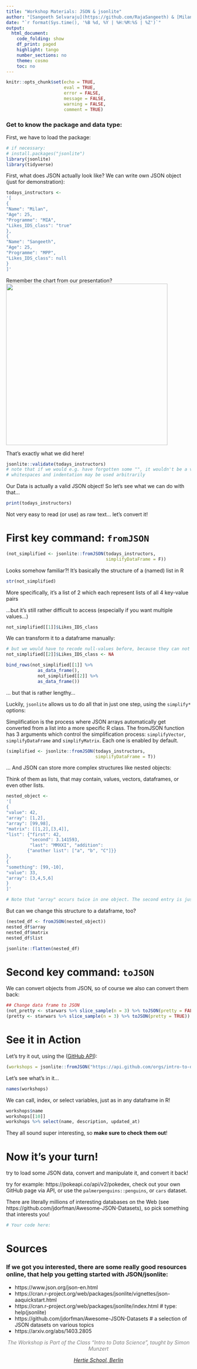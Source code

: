 ```yaml
---
title: "Workshop Materials: JSON & jsonlite"
author: "[Sangeeth Selvaraju](https://github.com/RajaSangeeth) & [Milan Schröder](https://github.com/milanschroeder)"
date: "`r format(Sys.time(), '%B %d, %Y | %H:%M:%S | %Z')`"
output:
  html_document:
    code_folding: show
    df_print: paged
    highlight: tango
    number_sections: no
    theme: cosmo
    toc: no
---
```


```r
knitr::opts_chunk$set(echo = TRUE,
                      eval = TRUE,
                      error = FALSE,
                      message = FALSE,
                      warning = FALSE,
                      comment = TRUE)
```


### Get to know the package and data type:

First, we have to load the package:

```r
# if necessary: 
# install.packages("jsonlite")
library(jsonlite)
library(tidyverse)
```

First, what does JSON actually look like?
We can write own JSON object (just for demonstration):

```r
todays_instructors <-
'[
{
"Name": "Milan",
"Age": 25,
"Programme": "MIA",
"Likes_IDS_class": "true"
},
{
"Name": "Sangeeth",
"Age": 25,
"Programme": "MPP",
"Likes_IDS_class": null
}
]'
```

Remember the chart from our presentation?
<img src="https://www.json.org/img/object.png" height=440>

That's exactly what we did here!

```r
jsonlite::validate(todays_instructors)
# note that if we would e.g. have forgotten some "", it wouldn't be a valid JSON object.
# whitespaces and indentation may be used arbitrarily
```

Our Data is actually a valid JSON object! So let's see what we can do with that...

```r
print(todays_instructors)
```

Not very easy to read (or use) as raw text... let's convert it!

# First key command: `fromJSON`

```r
(not_simplified <- jsonlite::fromJSON(todays_instructors, 
                                      simplifyDataFrame = F))
```

Looks somehow familiar?!
It's basically the structure of a (named) list in R 


```r
str(not_simplified)
```

More specifically, it's a list of 2 which each represent lists of all 4 key-value pairs

...but it's still rather difficult to access (especially if you want multiple values...)

```r
not_simplified[[1]]$Likes_IDS_class
```

We can transform it to a dataframe manually:

```r
# but we would have to recode null-values before, because they can not be interpreted as arrays usually: 
not_simplified[[2]]$Likes_IDS_class <- NA

bind_rows(not_simplified[[1]] %>% 
            as_data_frame(), 
            not_simplified[[2]] %>% 
            as_data_frame())
```

... but that is rather lengthy...

Luckily, `jsonlite` allows us to do all that in just one step, using the `simplify*` options:

Simplification is the process where JSON arrays automatically get converted from a list into a more specific R class. 
The fromJSON function has 3 arguments which control the simplification process: `simplifyVector`, `simplifyDataFrame` and `simplifyMatrix`. 
Each one is enabled by default.


```r
(simplified <- jsonlite::fromJSON(todays_instructors, 
                                  simplifyDataFrame = T)) 
```


... And JSON can store more complex structures like nested objects:

Think of them as lists, that may contain, values, vectors, dataframes, or even other lists.

```r
nested_object <- 
'[
{
"value": 42,
"array": [1,2],
"array": [99,98],
"matrix": [[1,2],[3,4]],
"list": {"first": 42, 
         "second": 3.141593, 
         "last": "MMXXI", "addition": 
        {"another list": ["a", "b", "C"]}}
},
{
"something": [99,-10],
"value": 33,
"array": [3,4,5,6]
}
]'

# Note that "array" occurs twice in one object. The second entry is just ignored when converted!
```

But can we change this structure to a dataframe, too?

```r
(nested_df <- fromJSON(nested_object))
nested_df$array
nested_df$matrix
nested_df$list

jsonlite::flatten(nested_df)
```






# Second key command: `toJSON`

We can convert objects from JSON, so of course we also can convert them back:

```r
## Change data frame to JSON
(not_pretty <- starwars %>% slice_sample(n = 3) %>% toJSON(pretty = FALSE)) # that's the default!
(pretty <- starwars %>% slice_sample(n = 3) %>% toJSON(pretty = TRUE)) # but that's much nicer!
```






# See it in Action

Let's try it out, using the ([GitHub API](https://api.github.com/)):

```r
(workshops = jsonlite::fromJSON("https://api.github.com/orgs/intro-to-data-science-21-workshop/repos"))
```

Let's see what's in it...

```r
names(workshops)
```

We can call, index, or select variables, just as in any dataframe in R!

```r
workshops$name 
workshops[[10]]
workshops %>% select(name, description, updated_at)
```

They all sound super interesting, so **make sure to check them out**!





# Now it's your turn!

try to load some JSON data, convert and manipulate it, and convert it back!

try for example: https://pokeapi.co/api/v2/pokedex, check out your own GitHub page via API, or use the `palmerpenguins::penguins`, or `cars` dataset.

There are literally millions of interesting databases on the Web (see https://github.com/jdorfman/Awesome-JSON-Datasets), so pick something that interests you!

```r
# Your code here:
```





# Sources
### If we got you interested, there are some really good resources online, that help you getting started with JSON/jsonlite:

- https://www.json.org/json-en.html
- https://cran.r-project.org/web/packages/jsonlite/vignettes/json-aaquickstart.html
- https://cran.r-project.org/web/packages/jsonlite/index.html # type: help(jsonlite)
- https://github.com/jdorfman/Awesome-JSON-Datasets # a selection of JSON datasets on various topics
- https://arxiv.org/abs/1403.2805





<p style="text-align: center;"><span style="color: #808080;"><em>The Workshop is Part of the Class "Intro to Data Science", taught by Simon Munzert</em></span></p>
<p style="text-align: center;"><span style="color: #808080;"><em><a href="https://www.hertie-school.org/en/">Hertie School, Berlin</em></span></p>


